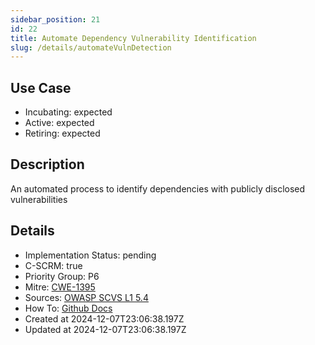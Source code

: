 ```yaml
---
sidebar_position: 21
id: 22
title: Automate Dependency Vulnerability Identification
slug: /details/automateVulnDetection
---
```


## Use Case
<!-- LEVELS:START -->
- Incubating: expected
- Active: expected
- Retiring: expected
<!-- LEVELS:END -->

<!-- DESCRIPTION:START -->
## Description
An automated process to identify dependencies with publicly disclosed vulnerabilities
<!-- DESCRIPTION:END -->

<!-- DETAILS:START -->
## Details
- Implementation Status: pending
- C-SCRM: true
- Priority Group: P6
- Mitre: [CWE-1395](https://cwe.mitre.org/data/definitions/1395.html)
- Sources: [OWASP SCVS L1 5.4](https://scvs.owasp.org/scvs/v5-component-analysis/)
- How To: [Github Docs](https://docs.github.com/en/code-security/dependabot/dependabot-security-updates/configuring-dependabot-security-updates#managing-dependabot-security-updates-for-your-repositories)
- Created at 2024-12-07T23:06:38.197Z
- Updated at 2024-12-07T23:06:38.197Z
<!-- DETAILS:END -->
